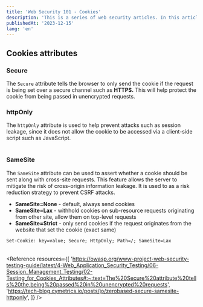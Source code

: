 ```yaml
---
title: 'Web Security 101 - Cookies'
description: 'This is a series of web security articles. In this article, I will explain what I learned about cookies. And how they work with XSS and CSRF.'
publishedAt: '2023-12-15'
lang: 'en'
---
```


## Cookies attributes

### Secure

The `Secure` attribute tells the browser to only send the cookie if the request is being set over a secure channel such as **HTTPS.** This will help protect the cookie from being passed in unencrypted requests.

<Table
  colTitles={['Secure: true', 'Secure: false']}
  rowTitles={[
    'Will a browser send the cookie if the request url is start with http?',
  ]}
  rows={[['no', 'yes']]}
/>

### httpOnly

The `httpOnly` attribute is used to help prevent attacks such as session leakage, since it does not allow the cookie to be accessed via a client-side script such as JavaScript.

<Table
  colTitles={['httpOnly: true', 'httpOnly: false']}
  rowTitles={['Can a user assess the cookie with document.cookie?']}
  rows={[['no', 'yes']]}
/>

### SameSite

The `SameSite` attribute can be used to assert whether a cookie should be sent along with cross-site requests. This feature allows the server to mitigate the risk of cross-origin information leakage. It is used to as a risk reduction strategy to prevent CSRF attacks.

- **SameSite=None** - default, always send cookies
- **SameSite=Lax** - withhold cookies on sub-resource requests originating from other site, allow them on top-level requests
- **SameSite=Strict** - only send cookies if the request originates from the website that set the cookie (exact same)

`Set-Cookie: key=value; Secure; HttpOnly; Path=/; SameSite=Lax`

<Table
  colTitles={['SameSite: Strict', 'SameSite: Lax', 'SameSite: None']}
  rowTitles={[
    'If the cookie set by https://yenting.me, can https://attacker.com access the cooke?',
    'If the cookie set by https://yenting.me, can https://blog.yenting.me access the cooke?',
    'If the cookie set by https://yenting.me, can https://yenting.me/posts access the cooke?',
    'If the cookie set by https://yenting.me, can https://yenting.me access the cooke?',
  ]}
  rows={[
    ['No', 'No', 'Yes'],
    ['No', 'Yes', 'Yes'],
    ['No', 'Yes', 'Yes'],
    ['Yes', 'Yes', 'Yes'],
  ]}
/>

<Reference
  resources={[
    'https://owasp.org/www-project-web-security-testing-guide/latest/4-Web_Application_Security_Testing/06-Session_Management_Testing/02-Testing_for_Cookies_Attributes#:~:text=The%20Secure%20attribute%20tells%20the,being%20passed%20in%20unencrypted%20requests',
    'https://tech-blog.cymetrics.io/posts/jo/zerobased-secure-samesite-httponly',
  ]}
/>
